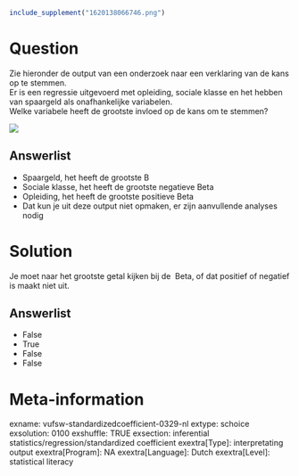 ```r
include_supplement("1620138066746.png")
```

Question
========
Zie hieronder de output van een onderzoek naar een verklaring van de
kans op te stemmen.  
Er is een regressie uitgevoerd met opleiding, sociale klasse en het
hebben van spaargeld als onafhankelijke variabelen.   
Welke variabele heeft de grootste invloed op de kans om te stemmen?  
  
![](1620138066746.png)

Answerlist
----------
* Spaargeld, het heeft de grootste B
* Sociale klasse, het heeft de grootste negatieve Beta
* Opleiding, het heeft de grootste positieve Beta
* Dat kun je uit deze output niet opmaken, er zijn aanvullende analyses
  nodig

Solution
========





Je moet naar het grootste getal kijken bij de  Beta, of dat positief of
negatief is maakt niet uit.




Answerlist
----------
* False
* True
* False
* False

Meta-information
================
exname: vufsw-standardizedcoefficient-0329-nl
extype: schoice
exsolution: 0100
exshuffle: TRUE
exsection: inferential statistics/regression/standardized coefficient
exextra[Type]: interpretating output
exextra[Program]: NA
exextra[Language]: Dutch
exextra[Level]: statistical literacy

